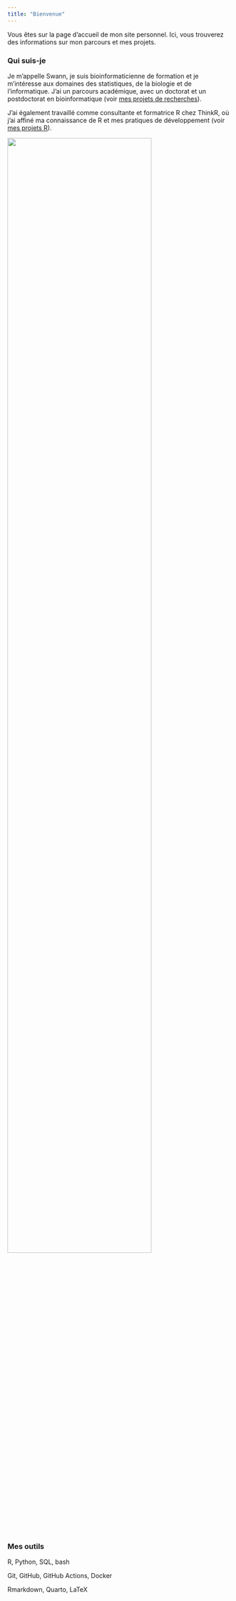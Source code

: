 ```yaml
---
title: "Bienvenue"
---
```


Vous êtes sur la page d'accueil de mon site personnel. Ici, vous trouverez des informations sur mon parcours et mes projets.

### Qui suis-je

Je m'appelle Swann, je suis bioinformaticienne de formation et je m'intéresse aux domaines des statistiques, de la biologie et de l'informatique. J'ai un parcours académique, avec un doctorat et un postdoctorat en bioinformatique (voir [mes projets de recherches](recherche.qmd)).

J'ai également travaillé comme consultante et formatrice R chez ThinkR, où j'ai affiné ma connaissance de R et mes pratiques de développement (voir [mes projets R](dev.qmd)).

![](media/timeline.png){width=80% fig-align="center"}

### Mes outils

<i class="bi bi-terminal-fill pink"></i> R, Python, SQL, bash

<i class="bi bi-github pink"></i> Git, GitHub, GitHub Actions, Docker

<i class="bi bi-file-earmark-code-fill pink"></i> Rmarkdown, Quarto, LaTeX
